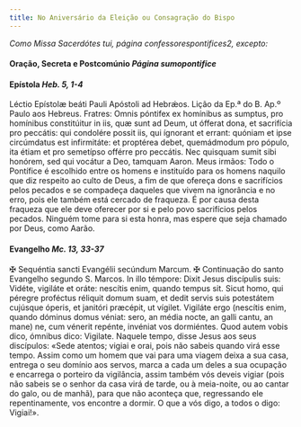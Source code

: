 ```yaml
---
title: No Aniversário da Eleição ou Consagração do Bispo
---
```


<em>Como Missa Sacerdótes tui, página confessorespontifices2, excepto:</em>

<h4 class="text-center">
  Oração, Secreta e Postcomúnio <em>Página sumopontifice</em>
</h4>

<h4 class="text-center">
  Epístola <em>Heb. 5, 1-4</em>
</h4>
<div class="container-fluid">
  <div class="row">
    <span class="text-justify">
      Léctio Epístolæ beáti Pauli Apóstoli ad Hebrǽos.
    </span>
<span class="text-justify">
      Lição da Ep.ª do B. Ap.º Paulo aos Hebreus.
    </span>
<span class="text-justify">
      Fratres: Omnis póntifex ex homínibus as sumptus, pro homínibus
      constitúitur in iis, quæ sunt ad Deum, ut ófferat dona, et sacrifícia pro
      peccátis: qui condolére possit iis, qui ígnorant et errant: quóniam et
      ipse circúmdatus est infirmitáte: et proptérea debet, quemádmodum pro
      pópulo, ita étiam et pro semetípso offérre pro peccátis. Nec quisquam
      sumit sibi honórem, sed qui vocátur a Deo, tamquam Aaron.
    </span>
<span class="text-justify">
      Meus irmãos: Todo o Pontífice é escolhido entre os homens e instituído
      para os homens naquilo que diz respeito ao culto de Deus, a fim de que
      ofereça dons e sacrifícios pelos pecados e se compadeça daqueles que vivem
      na ignorância e no erro, pois ele também está cercado de fraqueza. É por
      causa desta fraqueza que ele deve oferecer por si e pelo povo sacrifícios
      pelos pecados. Ninguém tome para si esta honra, mas espere que seja
      chamado por Deus, como Aarão.
    </span>
</div>

<h4 class="text-center">
  Evangelho <em>Mc. 13, 33-37</em>
</h4>
<div class="container-fluid">
  <div class="row">
    <span class="text-justify">
      <span class="text-red-500">&#10016;</span> Sequéntia sancti Evangélii
      secúndum Marcum.
    </span>
<span class="text-justify">
      <span class="text-red-500">&#10016;</span> Continuação do santo Evangelho
      segundo S. Marcos.
    </span>
<span class="text-justify">
      In illo témpore: Dixit Jesus discípulis suis: Vidéte, vigiláte et oráte:
      nescítis enim, quando tempus sit. Sicut homo, qui péregre proféctus
      réliquit domum suam, et dedit servis suis potestátem cujúsque óperis, et
      janitóri præcépit, ut vígilet. Vigiláte ergo (nescítis enim, quando
      dóminus domus véniat: sero, an média nocte, an galli cantu, an mane) ne,
      cum vénerit repénte, invéniat vos dormiéntes. Quod autem vobis dico,
      ómnibus dico: Vigilate.
    </span>
<span class="text-justify">
      Naquele tempo, disse Jesus aos seus discípulos: «Sede atentos; vigiai e
      orai, pois não sabeis quando virá esse tempo. Assim como um homem que vai
      para uma viagem deixa a sua casa, entrega o seu domínio aos servos, marca
      a cada um deles a sua ocupação e encarrega o porteiro da vigilância, assim
      também vós deveis vigiar (pois não sabeis se o senhor da casa virá de
      tarde, ou à meia-noite, ou ao cantar do galo, ou de manhã), para que não
      aconteça que, regressando ele repentinamente, vos encontre a dormir. O que
      a vós digo, a todos o digo: Vigiai!».
    </span>
</div>
